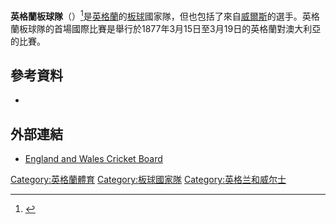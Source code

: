 '''英格蘭板球隊'''（'''{{lang-en|England cricket team}}'''）<ref>{{cite web |url=http://icc-cricket.yahoo.net/the-icc/icc_members/profile.php?countryCode=ICC_FULL_MEMBERS_ENGLAND |title=存档副本 |accessdate=2015-04-13  |deadurl=yes |archiveurl=https://web.archive.org/web/20120524170118/http://icc-cricket.yahoo.net/the-icc/icc_members/profile.php?countryCode=ICC_FULL_MEMBERS_ENGLAND |archivedate=2012-05-24 }}</ref>是[[英格蘭|英格蘭]]的[[板球|板球]]國家隊，但也包括了來自[[威爾斯|威爾斯]]的選手。英格蘭板球隊的首場國際比賽是舉行於1877年3月15日至3月19日的英格蘭對澳大利亞的比賽。

==參考資料==
{{reflist}}
* {{cite book |last=Waghorn|first=H T|authorlink=H T Waghorn |title=Cricket Scores, Notes, etc. (1730–1773) |year=1899 |publisher=Blackwood}}
==外部連結==
* [http://www.ecb.co.uk/ England and Wales Cricket Board] {{Wayback|url=http://www.ecb.co.uk/ |date=20190918093803 }}
[[Category:英格蘭體育|Category:英格蘭體育]]
[[Category:板球國家隊|Category:板球國家隊]]
[[Category:英格兰和威尔士|Category:英格兰和威尔士]]